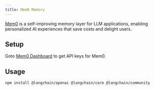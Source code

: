 ```yaml
---
title: Mem0 Memory
---
```


[Mem0](https://github.com/mem0ai/mem0) is a self-improving memory layer for LLM applications, enabling personalized AI experiences that save costs and delight users.

## Setup

Goto [Mem0 Dashboard](https://app.mem0.ai) to get API keys for Mem0.

## Usage


```bash npm
npm install @langchain/openai @langchain/core @langchain/community
```

<Mem0 />
